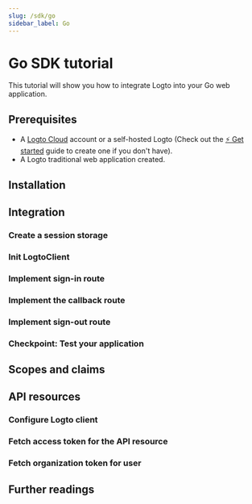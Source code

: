```yaml
---
slug: /sdk/go
sidebar_label: Go
---
```



# Go SDK tutorial

This tutorial will show you how to integrate Logto into your Go web application.

<GoTutorialTip />

## Prerequisites

- A [Logto Cloud](https://cloud.logto.io) account or a self-hosted Logto (Check out the [⚡ Get started](https://docs.logto.io/docs/tutorials/get-started/) guide to create one if you don't have).
- A Logto traditional web application created.

## Installation

<Installation />

## Integration

### Create a session storage

<CreateSessionStorage />

### Init LogtoClient

<InitLogtoClient />

### Implement sign-in route

<ImplementSignInRoute />

### Implement the callback route

<ImplementCallbackRoute />

### Implement sign-out route

<ImplementSignOutRoute />

### Checkpoint: Test your application

<TestYourApplication />

## Scopes and claims

<ScopesAndClaims />

## API resources

<ApiResourcesDescription />

### Configure Logto client

<ConfigApiResources />

### Fetch access token for the API resource

<FetchAccessTokenForApiResources />

### Fetch organization token for user

<FetchOrganizationTokenForUser />

## Further readings

<FurtherReadings />
